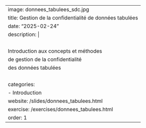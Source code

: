 ---
image: donnees_tabulees_sdc.jpg
title: Gestion de la confidentialité de données tabulées
date: "2025-02-24"
description: |
  <br>
  Introduction aux concepts et méthodes
  de gestion de la confidentialité
  des données tabulées
  <br>
categories:
  - Introduction
website: /slides/donnees_tabulees.html
exercise: /exercises/donnees_tabulees.html
order: 1
---